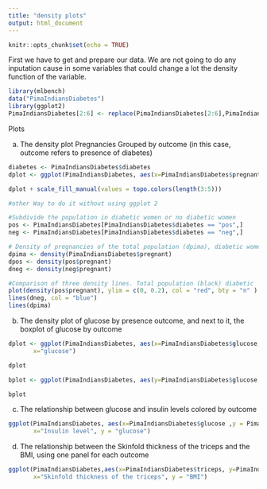 ---
title: "density plots"
output: html_document
---

```{r setup, include=FALSE}
knitr::opts_chunk$set(echo = TRUE)
```

First we have to get and prepare our data. We are not going to do any inputation cause in some variables that could change a lot the density function of the variable.
```{r}
library(mlbench)
data("PimaIndiansDiabetes")
library(ggplot2)
PimaIndiansDiabetes[2:6] <- replace(PimaIndiansDiabetes[2:6],PimaIndiansDiabetes[2:6] == 0, NA)

```


Plots


a) The density plot Pregnancies Grouped by outcome (in this case, outcome refers to presence of diabetes)

```{r}
diabetes <- PimaIndiansDiabetes$diabetes
dplot <- ggplot(PimaIndiansDiabetes, aes(x=PimaIndiansDiabetes$pregnant, fill=diabetes,)) + geom_density(alpha=0.4)+ labs(title="Density plot of pregnancies",x="pregnancies")

dplot + scale_fill_manual(values = topo.colors(length(3:5)))

#other Way to do it without using ggplot 2

#Subdivide the population in diabetic women or no diabetic women
pos <- PimaIndiansDiabetes[PimaIndiansDiabetes$diabetes == "pos",]
neg <- PimaIndiansDiabetes[PimaIndiansDiabetes$diabetes == "neg",]

# Density of pregnancies of the total population (dpima), diabetic women (dpos) and no diabetic women (dneg)
dpima <- density(PimaIndiansDiabetes$pregnant) 
dpos <- density(pos$pregnant)
dneg <- density(neg$pregnant)

#Comparison of three density lines. Total population (black) diabetic  women (red) and no diabetic women (blue).
plot(density(pos$pregnant), ylim = c(0, 0.2), col = "red", bty = "n" )
lines(dneg, col = "blue")
lines(dpima)

```

b) The density plot of glucose by presence outcome, and next to it, the boxplot of glucose by outcome
```{r}
dplot <- ggplot(PimaIndiansDiabetes, aes(x=PimaIndiansDiabetes$glucose, fill=diabetes)) + geom_density(alpha=0.4) + scale_fill_manual(values = topo.colors(length(3:5)))+ labs(title="Density plot of glucose",
       x="glucose")

dplot 

bplot <- ggplot(PimaIndiansDiabetes, aes(y=PimaIndiansDiabetes$glucose, fill=diabetes)) + geom_boxplot(alpha=0.4) + scale_fill_manual(values = topo.colors(length(3:5)))+ labs(title="Boxplot of glucose variable", x="diabetes", y ="Glucose" )

bplot 
```

c) The relationship between glucose and insulin levels colored by outcome

```{r}
ggplot(PimaIndiansDiabetes, aes(x=PimaIndiansDiabetes$glucose ,y = PimaIndiansDiabetes$insulin)) + geom_point(aes(color = diabetes), alpha=0.4) + geom_smooth(method = lm, aes(color=PimaIndiansDiabetes$diabetes)) + scale_color_manual(values = topo.colors(length(3:5)))+ labs(title="Relationship between glucose and insulin level",
       x="Insulin level", y = "glucose")
```



d) The relationship between the Skinfold thickness of the triceps and the BMI, using one panel for each outcome
```{r}

ggplot(PimaIndiansDiabetes,aes(x=PimaIndiansDiabetes$triceps, y=PimaIndiansDiabetes$mass)) + geom_point(aes(color=diabetes), alpha=0.4) + geom_smooth(method = lm, aes(color=diabetes), se=FALSE) + scale_color_manual(values = topo.colors(length(3:5))) + labs(title="Relationship between $triceps and BMI",
       x="Skinfold thickness of the triceps", y = "BMI")
```

